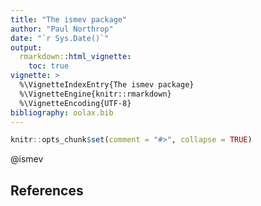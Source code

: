 ```yaml
---
title: "The ismev package"
author: "Paul Northrop"
date: "`r Sys.Date()`"
output: 
  rmarkdown::html_vignette:
    toc: true
vignette: >
  %\VignetteIndexEntry{The ismev package}
  %\VignetteEngine{knitr::rmarkdown}
  %\VignetteEncoding{UTF-8}
bibliography: oolax.bib
---
```


```r
knitr::opts_chunk$set(comment = "#>", collapse = TRUE)
```

@ismev

## References

<script type="text/x-mathjax-config">
   MathJax.Hub.Config({  "HTML-CSS": { minScaleAdjust: 125, availableFonts: [] }  });
</script>

